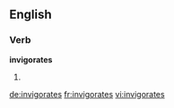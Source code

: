 ==English==

===Verb===
'''invigorates'''

# {{third-person singular of|invigorate}}

[[de:invigorates]]
[[fr:invigorates]]
[[vi:invigorates]]